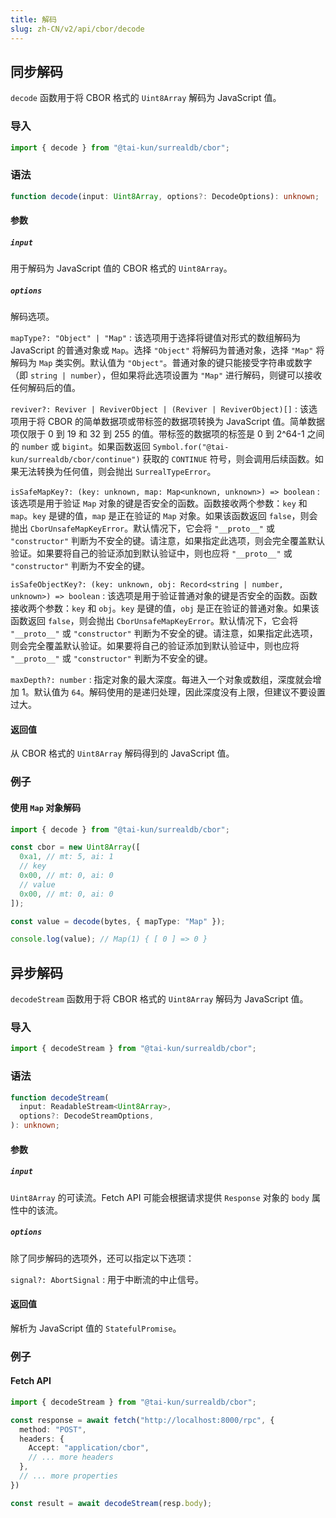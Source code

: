```yaml
---
title: 解码
slug: zh-CN/v2/api/cbor/decode
---
```


## 同步解码

`decode` 函数用于将 CBOR 格式的 `Uint8Array` 解码为 JavaScript 值。

### 导入

```ts
import { decode } from "@tai-kun/surrealdb/cbor";
```

### 语法

```ts
function decode(input: Uint8Array, options?: DecodeOptions): unknown;
```

#### 参数

##### `input`

用于解码为 JavaScript 值的 CBOR 格式的 `Uint8Array`。

##### `options`

解码选项。

`mapType?: "Object" | "Map"`
:   该选项用于选择将键值对形式的数组解码为 JavaScript 的普通对象或 `Map`。选择 `"Object"` 将解码为普通对象，选择 `"Map"` 将解码为 `Map` 类实例。默认值为 `"Object"`。普通对象的键只能接受字符串或数字（即 `string | number`），但如果将此选项设置为 `"Map"` 进行解码，则键可以接收任何解码后的值。

`reviver?: Reviver | ReviverObject | (Reviver | ReviverObject)[]`
:   该选项用于将 CBOR 的简单数据项或带标签的数据项转换为 JavaScript 值。简单数据项仅限于 0 到 19 和 32 到 255 的值。带标签的数据项的标签是 0 到 2^64-1 之间的 `number` 或 `bigint`。如果函数返回 `Symbol.for("@tai-kun/surrealdb/cbor/continue")` 获取的 `CONTINUE` 符号，则会调用后续函数。如果无法转换为任何值，则会抛出 `SurrealTypeError`。

`isSafeMapKey?: (key: unknown, map: Map<unknown, unknown>) => boolean`
:   该选项是用于验证 `Map` 对象的键是否安全的函数。函数接收两个参数：`key` 和 `map`。`key` 是键的值，`map` 是正在验证的 `Map` 对象。如果该函数返回 `false`，则会抛出 `CborUnsafeMapKeyError`。默认情况下，它会将 `"__proto__"` 或 `"constructor"` 判断为不安全的键。请注意，如果指定此选项，则会完全覆盖默认验证。如果要将自己的验证添加到默认验证中，则也应将 `"__proto__"` 或 `"constructor"` 判断为不安全的键。

`isSafeObjectKey?: (key: unknown, obj: Record<string | number, unknown>) => boolean`
:   该选项是用于验证普通对象的键是否安全的函数。函数接收两个参数：`key` 和 `obj`。`key` 是键的值，`obj` 是正在验证的普通对象。如果该函数返回 `false`，则会抛出 `CborUnsafeMapKeyError`。默认情况下，它会将 `"__proto__"` 或 `"constructor"` 判断为不安全的键。请注意，如果指定此选项，则会完全覆盖默认验证。如果要将自己的验证添加到默认验证中，则也应将 `"__proto__"` 或 `"constructor"` 判断为不安全的键。

`maxDepth?: number`
:   指定对象的最大深度。每进入一个对象或数组，深度就会增加 1。默认值为 `64`。解码使用的是递归处理，因此深度没有上限，但建议不要设置过大。

#### 返回值

从 CBOR 格式的 `Uint8Array` 解码得到的 JavaScript 值。

### 例子

#### 使用 `Map` 对象解码

```ts
import { decode } from "@tai-kun/surrealdb/cbor";

const cbor = new Uint8Array([
  0xa1, // mt: 5, ai: 1
  // key
  0x00, // mt: 0, ai: 0
  // value
  0x00, // mt: 0, ai: 0
]);

const value = decode(bytes, { mapType: "Map" });

console.log(value); // Map(1) { [ 0 ] => 0 }
```

## 异步解码

`decodeStream` 函数用于将 CBOR 格式的 `Uint8Array` 解码为 JavaScript 值。

### 导入

```ts
import { decodeStream } from "@tai-kun/surrealdb/cbor";
```

### 语法

```ts
function decodeStream(
  input: ReadableStream<Uint8Array>,
  options?: DecodeStreamOptions,
): unknown;
```

#### 参数

##### `input`

`Uint8Array` 的可读流。Fetch API 可能会根据请求提供 `Response` 对象的 `body` 属性中的该流。

##### `options`

除了同步解码的选项外，还可以指定以下选项：

`signal?: AbortSignal`
:   用于中断流的中止信号。

#### 返回值

解析为 JavaScript 值的 `StatefulPromise`。

### 例子

#### Fetch API

```ts
import { decodeStream } from "@tai-kun/surrealdb/cbor";

const response = await fetch("http://localhost:8000/rpc", {
  method: "POST",
  headers: {
    Accept: "application/cbor",
    // ... more headers
  },
  // ... more properties
})

const result = await decodeStream(resp.body);
```
